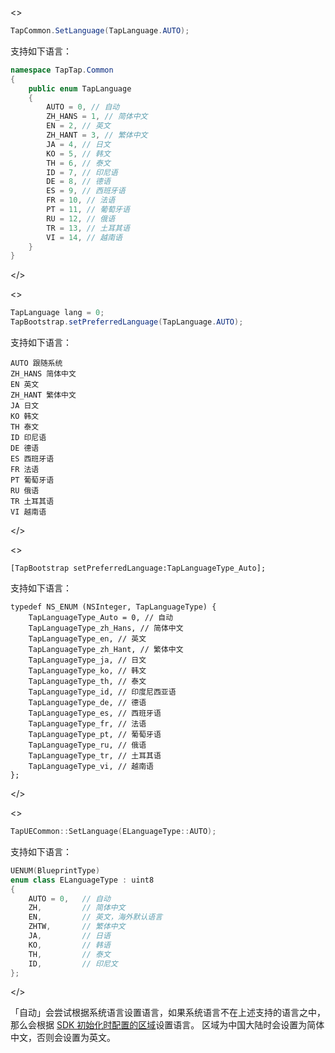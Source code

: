 
<MultiLang kind={props.kind}>

<>

```cs
TapCommon.SetLanguage(TapLanguage.AUTO);
```

支持如下语言：

```cs
namespace TapTap.Common
{
    public enum TapLanguage
    {
        AUTO = 0, // 自动
        ZH_HANS = 1, // 简体中文
        EN = 2, // 英文
        ZH_HANT = 3, // 繁体中文
        JA = 4, // 日文
        KO = 5, // 韩文
        TH = 6, // 泰文
        ID = 7, // 印尼语
        DE = 8, // 德语
        ES = 9, // 西班牙语
        FR = 10, // 法语
        PT = 11, // 葡萄牙语
        RU = 12, // 俄语
        TR = 13, // 土耳其语
        VI = 14, // 越南语
    }
}
```

</>

<>

```java
TapLanguage lang = 0;
TapBootstrap.setPreferredLanguage(TapLanguage.AUTO);
```

支持如下语言：

```
AUTO 跟随系统
ZH_HANS 简体中文
EN 英文
ZH_HANT 繁体中文
JA 日文
KO 韩文
TH 泰文
ID 印尼语
DE 德语
ES 西班牙语
FR 法语
PT 葡萄牙语
RU 俄语
TR 土耳其语
VI 越南语
```

</>

<>

```objc
[TapBootstrap setPreferredLanguage:TapLanguageType_Auto];
```

支持如下语言：

```objc
typedef NS_ENUM (NSInteger, TapLanguageType) {
    TapLanguageType_Auto = 0, // 自动
    TapLanguageType_zh_Hans, // 简体中文
    TapLanguageType_en, // 英文
    TapLanguageType_zh_Hant, // 繁体中文
    TapLanguageType_ja, // 日文
    TapLanguageType_ko, // 韩文
    TapLanguageType_th, // 泰文
    TapLanguageType_id, // 印度尼西亚语
    TapLanguageType_de, // 德语
    TapLanguageType_es, // 西班牙语
    TapLanguageType_fr, // 法语 
    TapLanguageType_pt, // 葡萄牙语
    TapLanguageType_ru, // 俄语
    TapLanguageType_tr, // 土耳其语
    TapLanguageType_vi, // 越南语
};
```

</>

<>

```cpp
TapUECommon::SetLanguage(ELanguageType::AUTO);
```

支持如下语言：

```cpp
UENUM(BlueprintType)
enum class ELanguageType : uint8
{
	AUTO = 0,   // 自动
	ZH,			// 简体中文
	EN,			// 英文，海外默认语言
	ZHTW,		// 繁体中文
	JA,			// 日语
	KO,			// 韩语
	TH,			// 泰文
	ID,			// 印尼文
};
```

</>

</MultiLang>

「自动」会尝试根据系统语言设置语言，如果系统语言不在上述支持的语言之中，那么会根据 [SDK 初始化时配置的区域](/sdk/start/quickstart/#初始化)设置语言。
区域为中国大陆时会设置为简体中文，否则会设置为英文。
